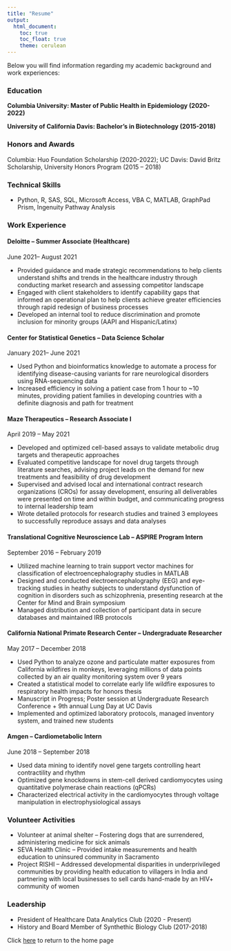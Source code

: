 ```yaml
---
title: "Resume"
output: 
  html_document:
    toc: true
    toc_float: true
    theme: cerulean
---
```


Below you will find information regarding my academic background and work experiences:

### Education
**Columbia University: Master of Public Health in Epidemiology (2020-2022)**

**University of California Davis: Bachelor's in Biotechnology (2015-2018)**

### Honors and Awards
Columbia: Huo Foundation Scholarship (2020-2022); UC Davis: David Britz Scholarship, University Honors Program (2015 – 2018)

### Technical Skills
* Python, R, SAS, SQL, Microsoft Access, VBA C, MATLAB, GraphPad Prism, Ingenuity Pathway Analysis

### Work Experience

#### Deloitte – Summer Associate (Healthcare) 
June 2021– August 2021

* Provided guidance and made strategic recommendations to help clients understand shifts and trends in the healthcare industry through conducting market research and assessing competitor landscape
* Engaged with client stakeholders to identify capability gaps that informed an operational plan to help clients achieve greater efficiencies through rapid redesign of business processes
* Developed an internal tool to reduce discrimination and promote inclusion for minority groups (AAPI and Hispanic/Latinx) 

#### Center for Statistical Genetics – Data Science Scholar 
January 2021– June 2021

* Used Python and bioinformatics knowledge to automate a process for identifying disease-causing variants for rare neurological disorders using RNA-sequencing data
* Increased efficiency in solving a patient case from 1 hour to ~10 minutes, providing patient families in developing countries with a definite diagnosis and path for treatment

#### Maze Therapeutics – Research Associate I                                                                     
April 2019 – May 2021

* Developed and optimized cell-based assays to validate metabolic drug targets and therapeutic approaches 
*	Evaluated competitive landscape for novel drug targets through literature searches, advising project leads on the demand for new treatments and feasibility of drug development 
*	Supervised and advised local and international contract research organizations (CROs) for assay development, ensuring all deliverables were presented on time and within budget, and communicating progress to internal leadership team
*	Wrote detailed protocols for research studies and trained 3 employees to successfully reproduce assays and data analyses

#### Translational Cognitive Neuroscience Lab – ASPIRE Program Intern
September 2016 – February 2019

*	Utilized machine learning to train support vector machines for classification of electroencephalography studies in MATLAB
*	Designed and conducted electroencephalography (EEG) and eye-tracking studies in heathy subjects to understand dysfunction of cognition in disorders such as schizophrenia, presenting research at the Center for Mind and Brain symposium
*	Managed distribution and collection of participant data in secure databases and maintained IRB protocols 

#### California National Primate Research Center – Undergraduate Researcher
May 2017 – December 2018

*	Used Python to analyze ozone and particulate matter exposures from California wildfires in monkeys, leveraging millions of data points collected by an air quality monitoring system over 9 years
*	Created a statistical model to correlate early life wildfire exposures to respiratory health impacts for honors thesis
*	Manuscript in Progress; Poster session at Undergraduate Research Conference + 9th annual Lung Day at UC Davis
*	Implemented and optimized laboratory protocols, managed inventory system, and trained new students

#### Amgen – Cardiometabolic Intern
June 2018 – September 2018

* Used data mining to identify novel gene targets controlling heart contractility and rhythm 
*	Optimized gene knockdowns in stem-cell derived cardiomyocytes using quantitative polymerase chain reactions (qPCRs)
*	Characterized electrical activity in the cardiomyocytes through voltage manipulation in electrophysiological assays 

### Volunteer Activities

* Volunteer at animal shelter – Fostering dogs that are surrendered, administering medicine for sick animals
* SEVA Health Clinic – Provided intake measurements and health education to uninsured community in Sacramento
* Project RISHI – Addressed developmental disparities in underprivileged communities by providing health education
to villagers in India and partnering with local businesses to sell cards hand-made by an HIV+ community of women  

### Leadership

* President of Healthcare Data Analytics Club (2020 - Present)
* History and Board Member of Synthethic Biology Club (2017-2018)





Click [here](index.html) to return to the home page



